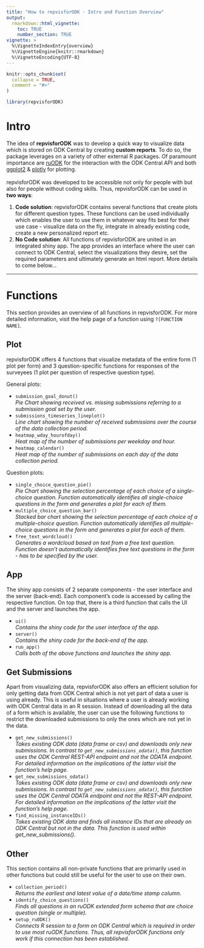 ```yaml
---
title: "How to repvisforODK - Intro and Function Overview"
output: 
  rmarkdown::html_vignette: 
    toc: TRUE
    number_section: TRUE
vignette: >
  %\VignetteIndexEntry{overview}
  %\VignetteEngine{knitr::rmarkdown}
  %\VignetteEncoding{UTF-8}
---
```


```r
knitr::opts_chunk$set(
  collapse = TRUE,
  comment = "#>"
)
```

```r
library(repvisforODK)
```

# Intro
The idea of **repvisforODK** was to develop a quick way to visualize data which is stored on ODK Central by creating **custom reports**. To do so, the package leverages on a variety of other external R packages. Of paramount importance are [ruODK](https://docs.ropensci.org/ruODK/reference/ruODK-package.html) for the interaction with the ODK Central API and both [ggplot2](https://ggplot2.tidyverse.org/index.html) & [plotly](https://plotly.com/r/) for plotting.\
\
repvisforODK was developed to be accessible not only for people with but also for people without coding skills. Thus, repvisforODK can be used in **two ways**:

1. **Code solution**: repvisforODK contains several functions that create plots for different question types. These functions can be used individually which enables the user to use them in whatever way fits best for their use case -  visualize data on the fly, integrate in already existing code, create a new personalized report etc.
2. **No Code solution**: All functions of repvisforODK are united in an integrated shiny app. The app provides an interface where the user can connect to ODK Central, select the visualizations they desire, set the required parameters and ultimately generate an html report. More details to come below...

***

# Functions
This section provides an overview of all functions in repvisforODK. For more detailed information, visit the help page of a function using `?[FUNCTION NAME]`.

## Plot
repvisforODK offers 4 functions that visualize metadata of the entire form (1 plot per form) and 3 question-specific functions for responses of the surveyees (1 plot per question of respective question type).

General plots:

- `submission_goal_donut()`\
  *Pie Chart showing received vs. missing submissions referring to a submission goal set by the user.*
- `submissions_timeseries_lineplot()`\
  *Line chart showing the number of received submissions over the course of the data collection period.*
- `heatmap_wday_hourofday()`\
  *Heat map of the number of submissions per weekday and hour.*
- `heatmap_calendar()`\
  *Heat map of the number of submissions on each day of the data collection period.*
  
Question plots:

- `single_choice_question_pie()`\
  *Pie Chart showing the selection percentage of each choice of a single-choice question. Function automatically identifies all single-choice questions in the form and generates a plot for each of them.*
- `multiple_choice_question_bar()`\
  *Stacked bar chart showing the selection percentage of each choice of a multiple-choice question. Function automatically identifies all multiple-choice questions in the form and generates a plot for each of them.*
- `free_text_wordcloud()`\
  *Generates a wordcloud based on text from a free text question. Function doesn't automatically identifies free text questions in the form - has to be specified by the user.*
  
## App
The shiny app consists of 2 separate components - the user interface and the server (back-end). Each component's code is accessed by calling the respective function. On top that, there is a third function that calls the UI and the server and launches the app.

- `ui()`\
  *Contains the shiny code for the user interface of the app.*
- `server()`\
  *Contains the shiny code for the back-end of the app.*
- `run_app()`\
  *Calls both of the above functions and launches the shiny app.*


## Get Submissions
Apart from visualizing data, repvisforODK also offers an efficient solution for only getting data from ODK Central which is not yet part of data a user is using already. This is useful in situations where a user is already working with ODK Central data in an R session. Instead of downloading all the data of a form which is available, the user can use the following functions  to restrict the downloaded submissions to only the ones which are not yet in the data.

- `get_new_submissions()`\
  *Takes existing ODK data (data frame or csv) and downloads only new submissions. In contrast to `get_new_submissions_odata()`, this function uses the ODK Central REST-API endpoint and not the ODATA endpoint. For detailed information on the implications of the latter visit the function's help page.*
- `get_new_submissions_odata()`\
  *Takes existing ODK data (data frame or csv) and downloads only new submissions. In contrast to `get_new_submissions_odata()`, this function uses the ODK Central ODATA endpoint and not the REST-API endpoint. For detailed information on the implications of the latter visit the function's help page.*
- `find_missing_instanceIDs()`\
  *Takes existing ODK data and finds all instance IDs that are already on ODK Central but not in the data. This function is used within get_new_submissions().*


## Other
This section contains all non-private functions that are primarily used in other functions but could still be useful for the user to use on their own. 

- `collection_period()`\
  *Returns the earliest and latest value of a date/time stamp column.*
- `identify_choice_questions()`\
  *Finds all questions in an ruODK extended form schema that are choice question (single or multiple).*
- `setup_ruODK()`\
  *Connects R session to a form on ODK Central which is required in order to use most ruODK functions. Thus, all repvisforODK functions only work if this connection has been established.*
  




